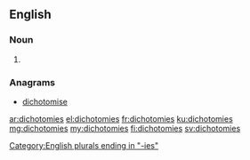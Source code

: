 ==English==

===Noun===
{{head|en|noun plural form}}

# {{plural of|dichotomy|lang=en}}

===Anagrams===
* [[dichotomise#English|dichotomise]]

[[Category:English plurals ending in "-ies"]]

[[ar:dichotomies]]
[[el:dichotomies]]
[[fr:dichotomies]]
[[ku:dichotomies]]
[[mg:dichotomies]]
[[my:dichotomies]]
[[fi:dichotomies]]
[[sv:dichotomies]]